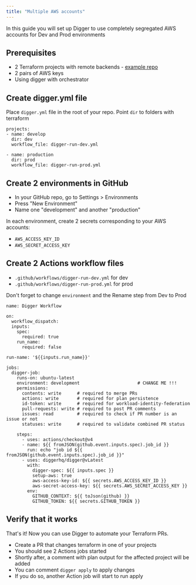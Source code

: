 ```yaml
---
title: "Multiple AWS accounts"
---
```


In this guide you will set up Digger to use completely segregated AWS accounts for Dev and Prod environments

## Prerequisites

- 2 Terraform projects with remote backends - [example repo](https://github.com/diggerhq/demo-aws-multiacc)
- 2 pairs of AWS keys
- Using digger with orchestrator

## Create digger.yml file

Place `digger.yml` file in the root of your repo. Point `dir` to folders with terraform

```
projects:
- name: develop
  dir: dev
  workflow_file: digger-run-dev.yml

- name: production
  dir: prod
  workflow_file: digger-run-prod.yml
```

## Create 2 environments in GitHub

- In your GitHub repo, go to Settings > Environments
- Press "New Environment"
- Name one "development" and another "production"

In each environment, create 2 secrets corresponding to your AWS accounts:

- `AWS_ACCESS_KEY_ID`
- `AWS_SECRET_ACCESS_KEY`

## Create 2 Actions workflow files

- `.github/workflows/digger-run-dev.yml` for dev
- `.github/workflows/digger-run-prod.yml` for prod

Don't forget to change `environment` and the Rename step from Dev to Prod

```
name: Digger Workflow

on:
  workflow_dispatch:
  inputs:
    spec:
      required: true
    run_name:
      required: false

run-name: '${{inputs.run_name}}'

jobs:
  digger-job:
    runs-on: ubuntu-latest
    environment: development                      # CHANGE ME !!!
    permissions:
      contents: write      # required to merge PRs
      actions: write       # required for plan persistence
      id-token: write      # required for workload-identity-federation
      pull-requests: write # required to post PR comments
      issues: read         # required to check if PR number is an issue or not
      statuses: write      # required to validate combined PR status

    steps:
      - uses: actions/checkout@v4
      - name: ${{ fromJSON(github.event.inputs.spec).job_id }}
        run: echo "job id ${{ fromJSON(github.event.inputs.spec).job_id }}"
      - uses: diggerhq/digger@vLatest
        with:
          digger-spec: ${{ inputs.spec }}
          setup-aws: true
          aws-access-key-id: ${{ secrets.AWS_ACCESS_KEY_ID }}
          aws-secret-access-key: ${{ secrets.AWS_SECRET_ACCESS_KEY }}
        env:
          GITHUB_CONTEXT: ${{ toJson(github) }}
          GITHUB_TOKEN: ${{ secrets.GITHUB_TOKEN }}
```

## Verify that it works

That's it! Now you can use Digger to automate your Terraform PRs.

- Create a PR that changes terraform in one of your projects
- You should see 2 Actions jobs started
- Shortly after, a comment with plan output for the affected project will be added
- You can comment `digger apply` to apply changes
- If you do so, another Action job will start to run apply
